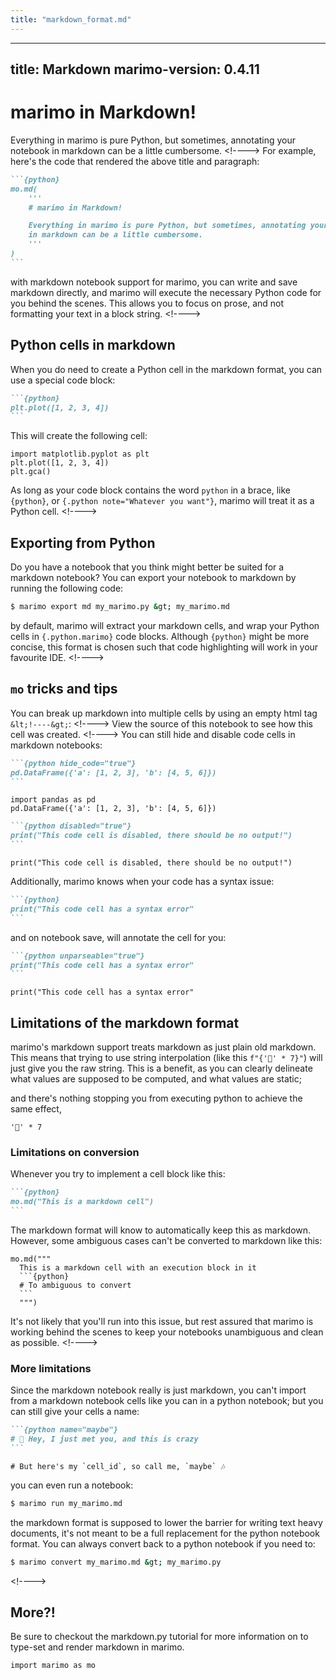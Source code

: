 ```yaml
---
title: "markdown_format.md"
---
```


---
title: Markdown
marimo-version: 0.4.11
---

# marimo in Markdown!

Everything in marimo is pure Python, but sometimes, annotating your notebook
in markdown can be a little cumbersome.
&lt;!----&gt;
For example, here's the code that rendered the above title and
paragraph:

````md
```{python}
mo.md(
    '''
    # marimo in Markdown!

    Everything in marimo is pure Python, but sometimes, annotating your notebook
    in markdown can be a little cumbersome.
    '''
)
```
````

with markdown notebook support for marimo, you can write and save markdown
directly, and marimo will execute the necessary Python code for you behind the
scenes. This allows you to focus on prose, and not formatting your text in a block
string.
&lt;!----&gt;
## Python cells in markdown

When you do need to create a Python cell in the markdown format, you can use a
special code block:

````md
```{python}
plt.plot([1, 2, 3, 4])
```
````

This will create the following cell:

```{.python.marimo}
import matplotlib.pyplot as plt
plt.plot([1, 2, 3, 4])
plt.gca()
```

As long as your code block contains the word `python` in a brace, like
`{python}`, or `{.python note="Whatever you want"}`, marimo will treat it as a
Python cell.
&lt;!----&gt;
## Exporting from Python

Do you have a notebook that you think might better be suited for a markdown notebook?
You can export your notebook to markdown by running the following code:

```bash
$ marimo export md my_marimo.py &gt; my_marimo.md
```

by default, marimo will extract your markdown cells, and wrap your Python cells
in `{.python.marimo}` code blocks. Although `{python}` might be more concise,
this format is chosen such that code highlighting will work in your favourite
IDE.
&lt;!----&gt;
## `mo` tricks and tips

You can break up markdown into multiple cells by using an empty html tag `&lt;!----&gt;`:
&lt;!----&gt;
View the source of this notebook to see how this cell was created.
&lt;!----&gt;
You can still hide and disable code cells in markdown notebooks:

````md
```{python hide_code="true"}
pd.DataFrame({'a': [1, 2, 3], 'b': [4, 5, 6]})
```
````

```{.python.marimo hide_code="true"}
import pandas as pd
pd.DataFrame({'a': [1, 2, 3], 'b': [4, 5, 6]})
```

````md
```{python disabled="true"}
print("This code cell is disabled, there should be no output!")
```
````

```{.python.marimo disabled="true"}
print("This code cell is disabled, there should be no output!")
```

Additionally, marimo knows when your code has a syntax issue:

````md
```{python}
print("This code cell has a syntax error"
```
````

and on notebook save, will annotate the cell for you:

````md
```{python unparseable="true"}
print("This code cell has a syntax error"
```
````

```{.python.marimo unparsable="true"}
print("This code cell has a syntax error"
```

## Limitations of the markdown format

marimo's markdown support treats markdown as just plain old markdown. This
means that trying to use string interpolation (like this `f"{'🍃' * 7}"`) will
just give you the raw string. This is a benefit, as you can clearly delineate
what values are supposed to be computed, and what values are static;

and there's nothing stopping you from executing python to achieve the same effect,

```{.python.marimo}
'🍃' * 7
```

### Limitations on conversion

Whenever you try to implement a cell block like this:

````md
```{python}
mo.md("This is a markdown cell")
```
````

The markdown format will know to automatically keep this as markdown. However,
some ambiguous cases can't be converted to markdown like this:

````{.python.marimo}
mo.md("""
  This is a markdown cell with an execution block in it
  ```{python}
  # To ambiguous to convert
  ```
  """)
````

It's not likely that you'll run into this issue, but rest assured that marimo
is working behind the scenes to keep your notebooks unambiguous and clean as
possible.
&lt;!----&gt;
### More limitations

Since the markdown notebook really is just markdown, you can't import from a
markdown notebook cells like you can in a python notebook; but you can still
give your cells a name:

````md
```{python name="maybe"}
# 🎵 Hey, I just met you, and this is crazy
```
````

```{.python.marimo name="maybe"}
# But here's my `cell_id`, so call me, `maybe` 🎶
```

you can even run a notebook:

```bash
$ marimo run my_marimo.md
```

the markdown format is supposed to lower the barrier for writing text heavy
documents, it's not meant to be a full replacement for the python notebook
format. You can always convert back to a python notebook if you need to:

```bash
$ marimo convert my_marimo.md &gt; my_marimo.py
```
&lt;!----&gt;
## More?!

Be sure to checkout the markdown.py tutorial for more information on to type-set
and render markdown in marimo.

```{.python.marimo hide_code="true"}
import marimo as mo
```

